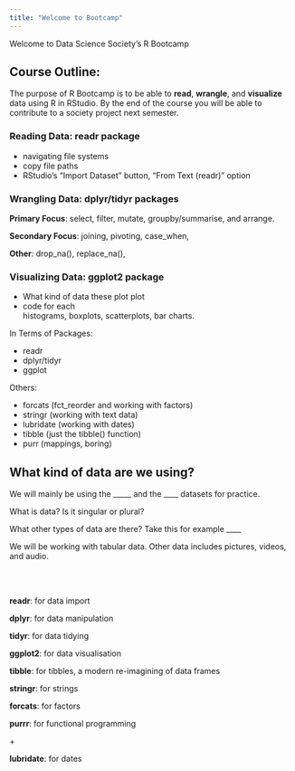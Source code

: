 ```yaml
---
title: "Welcome to Bootcamp"
---
```


Welcome to Data Science Society's R Bootcamp

<!-- ![](RStudio-Logo-Flat.jpg) -->


## Course Outline: 

The purpose of R Bootcamp is to be able to __read__, __wrangle__, and __visualize__ data using R in RStudio. By the end of the course you will be able to contribute to a society project next semester. 


### Reading Data: readr package

- navigating file systems
- copy file paths
- RStudio's "Import Dataset" button, "From Text (readr)" option

### Wrangling Data: dplyr/tidyr packages

__Primary Focus__: select, filter, mutate, groupby/summarise, and arrange.

__Secondary Focus__: joining, pivoting, case_when, 

__Other__: drop_na(), replace_na(), 


### Visualizing Data: ggplot2 package

- What kind of data these plot plot 
- code for each  
histograms, boxplots, scatterplots, bar charts.

In Terms of Packages: 

- readr
- dplyr/tidyr
- ggplot

Others: 

- forcats (fct_reorder and working with factors)
- stringr (working with text data)
- lubridate (working with dates) 
- tibble (just the tibble() function)
- purr (mappings, boring)





## What kind of data are we using?

We will mainly be using the _____ and the ____ datasets for practice. 

What is data? Is it singular or plural?

What other types of data are there? Take this for example ____

We will be working with tabular data. Other data includes pictures, videos, and audio. 

<br><br>




__readr__: for data import

__dplyr__: for data manipulation

__tidyr__: for data tidying

__ggplot2__: for data visualisation

__tibble__: for tibbles, a modern re-imagining of data frames

__stringr__: for strings

__forcats__: for factors

__purrr__: for functional programming

\+

__lubridate__: for dates




<!-- ![some text](factors.pdf "some text"){height="200" width="300"} -->

<!-- <iframe src="factors.pdf" height="800" width="800"></iframe> -->


<!-- add this later: https://github.com/dracula/gh-pages -->
